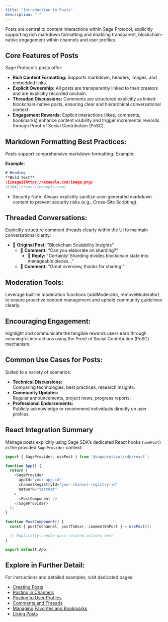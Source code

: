 ```yaml
---
title: "Introduction to Posts"
description: " "
---
```


Posts are central to content interactions within Sage Protocol, explicitly supporting rich markdown formatting and enabling transparent, blockchain-native engagement within channels and user profiles.

## Core Features of Posts

Sage Protocol’s posts offer:

- **Rich Content Formatting:** Supports markdown, headers, images, and embedded links.
- **Explicit Ownership:** All posts are transparently linked to their creators and are explicitly recorded onchain.
- **Threaded Discussions:** Comments are structured explicitly as linked blockchain-native posts, ensuring clear and hierarchical conversational context.
- **Engagement Rewards:** Explicit interactions (likes, comments, bookmarks) enhance content visibility and trigger incremental rewards through Proof of Social Contribution (PoSC).

## Markdown Formatting Best Practices:

Posts support comprehensive markdown formatting. Example:

**Example**:

```markdown
# Heading
**Bold Text**  
![Image](https://example.com/image.png)  
[Link](https://example.com)
```

- Security Note: Always explicitly sanitize user-generated markdown content to prevent security risks (e.g., Cross-Site Scripting).

## Threaded Conversations:

Explicitly structure comment threads clearly within the UI to maintain conversational clarity:

- 📝 **Original Post:** "Blockchain Scalability Insights"
  - 💬 **Comment:** "Can you elaborate on sharding?"
    - 💬 **Reply:** "Certainly\! Sharding divides blockchain state into manageable pieces..."
  - 💬 **Comment:** "Great overview, thanks for sharing\!"

## Moderation Tools:

Leverage built-in moderation functions (addModerator, removeModerator) to ensure proactive content management and uphold community guidelines clearly.

## Encouraging Engagement:

Highlight and communicate the tangible rewards users earn through meaningful interactions using the Proof of Social Contribution (PoSC) mechanism.

## Common Use Cases for Posts:

Suited to a variety of scenarios:

- **Technical Discussions:**\
  Comparing technologies, best practices, research insights.
- **Community Updates:**\
  Regular announcements, project news, progress reports.
- **Professional Endorsements:**\
  Publicly acknowledge or recommend individuals directly on user profiles.

## React Integration Summary

Manage posts explicitly using Sage SDK’s dedicated React hooks (`usePost`) in the provided `SageProvider` context:

```typescript
import { SageProvider, usePost } from '@sageprotocol/sdk/react';

function App() {
  return (
    <SageProvider
      appId="your-app-id"
      channelRegistryId="your-channel-registry-id"
      network="testnet"
    >
      <PostComponent />
    </SageProvider>
  );
}

function PostComponent() {
  const { postToChannel, postToUser, commentOnPost } = usePost();

  // Explicitly handle post-related actions here
}

export default App;
```

## Explore in Further Detail:

For instructions and detailed examples, visit dedicated pages:

- [Creating Posts](#)
- [Posting in Channels](#)
- [Posting to User Profiles](#)
- [Comments and Threads](#)
- [Managing Favorites and Bookmarks](#)
- [Liking Posts](#)